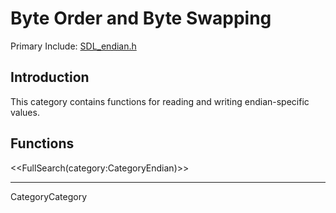<!-- #master-page:CategoryTemplate -->
<!-- #master-date:Unknown-Date -->
<!-- format wiki -->
<!-- language en -->

= Byte Order and Byte Swapping =

Primary Include: [http://hg.libsdl.org/SDL/file/68dfd6df47da/include/SDL_endian.h SDL_endian.h]


== Introduction ==
This category contains functions for reading and writing endian-specific values.

== Functions ==

<<FullSearch(category:CategoryEndian)>>

----
CategoryCategory
